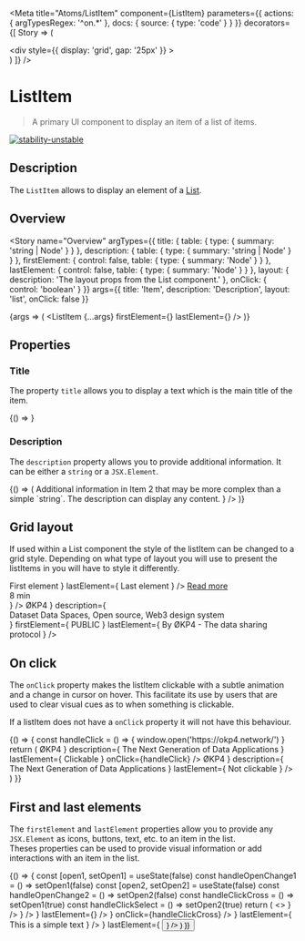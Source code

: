 
<Meta
  title="Atoms/ListItem"
  component={ListItem}
  parameters={{
    actions: { argTypesRegex: '^on.*' },
    docs: {
      source: {
        type: 'code'
      }
    }
  }}
  decorators={[
    Story => (
      <ThemeProvider>
        <div className="story-theme-switcher">
          <ThemeSwitcher />
        </div>
        <div className="component-story-main">
          <div
            style={{
              display: 'grid',
              gap: '25px'
            }}
          >
            <Story />
          </div>
        </div>
      </ThemeProvider>
    )
  ]}
/>

# ListItem

> A primary UI component to display an item of a list of items.

[![stability-unstable](https://img.shields.io/badge/stability-unstable-yellow.svg)](https://github.com/emersion/stability-badges#unstable)

## Description

The `ListItem` allows to display an element of a [List](/docs/atoms-list--overview).

## Overview

<Story
  name="Overview"
  argTypes={{
    title: {
      table: {
        type: { summary: 'string | Node' }
      }
    },
    description: {
      table: {
        type: { summary: 'string | Node' }
      }
    },
    firstElement: {
      control: false,
      table: {
        type: { summary: 'Node' }
      }
    },
    lastElement: {
      control: false,
      table: {
        type: { summary: 'Node' }
      }
    },
    layout: {
      description: 'The layout props from the List component.'
    },
    onClick: {
      control: 'boolean'
    }
  }}
  args={{
    title: 'Item',
    description: 'Description',
    layout: 'list',
    onClick: false
  }}
>
  {args => (
    <ListItem
      {...args}
      firstElement={<Icon name="wallet" invertColor />}
      lastElement={<Icon name="close" invertColor />}
    />
  )}
</Story>

## Properties

<ArgsTable story="Overview" />

### Title

The property `title` allows you to display a text which is the main title of the item.

<Canvas>
  <Story name="Title">{() => <ListItem title="The title of the item." />}</Story>
</Canvas>

### Description

The `description` property allows you to provide additional information. It can be either a `string` or a `JSX.Element`.

<Canvas>
  <Story name="Description">
    {() => (
      <List>
        <ListItem title="Item 1" description="The additional information of the Item 1" />
        <ListItem
          title="Item 2"
          description={
            <div>
              <Typography as="div" color="inverted-text" fontSize="small">
                Additional information in Item 2 that may be more complex than a simple `string`.
                The description can display any content.
              </Typography>
              <ProgressBar label="okp4.pdf" minValue={0} maxValue={195} currentValue={23} />
            </div>
          }
        />
      </List>
    )}
  </Story>
</Canvas>

## Grid layout

If used within a List component the style of the listItem can be changed to a grid style.
Depending on what type of layout you will use to present the listItems in you will have to style it differently.

<Canvas>
  <Story name="Grid layout">
    <List layout="grid">
      <ListItem
        title="Title"
        description="Description"
        firstElement={
          <Typography color="inverted-text" fontSize="small">
            First element
          </Typography>
        }
        lastElement={
          <Typography color="inverted-text" fontSize="small">
            Last element
          </Typography>
        }
      />
      <ListItem
        title="What is ØKP4?"
        description="OKP4 is a blockchain built for distributed applications.
OKP4 is the only public layer-1 blockchain designed for coordination of distributed 
components such as datasets, algorithms, software, storage or computation.
 Developers can find development kits, governance templates and easy-to-integrate
 applications to design their own applications and data sharing ecosystems.
  Participants can provide any off-chain component they want to make it 
  findable, available and interoperable with other components of the ecosystem."
        lastElement={
          <div
            style={{
              display: 'flex',
              justifyContent: 'right',
              alignItems: 'center',
              gap: '10px',
              marginTop: '10px'
            }}
          >
            <Typography color="inverted-text" fontSize="small" fontWeight="bold">
              <a
                style={{ color: 'inherit' }}
                href="https://docs.okp4.network/docs/whitepaper/what-is-okp4-global-overview"
                target="_blank"
              >
                Read more
              </a>
            </Typography>
            <div style={{ display: 'flex', alignItems: 'center', gap: '4px' }}>
              <Typography as="div" color="inverted-text" fontSize="x-small">
                8 min
              </Typography>
              <Icon name="clock" size={20} invertColor />
            </div>
          </div>
        }
      />
      <ListItem
        title={
          <Typography color="inverted-text" fontWeight="bold">
            ØKP4
          </Typography>
        }
        description={
          <div style={{ display: 'grid', gap: '10px' }}>
            <Typography color="inverted-text">Dataset</Typography>
            <Typography color="inverted-text" fontSize="small">
              Data Spaces, Open source, Web3 design system
            </Typography>
          </div>
        }
        firstElement={
          <Typography
            as="div"
            color="inverted-text"
            fontSize="small"
            fontWeight="bold"
            noWrap
            style={{ textAlign: 'right' }}
          >
            PUBLIC
          </Typography>
        }
        lastElement={
          <Typography
            as="div"
            color="inverted-text"
            fontSize="x-small"
            fontWeight="x-light"
            style={{ textAlign: 'right' }}
          >
            By ØKP4 - The data sharing protocol
          </Typography>
        }
      />
    </List>
  </Story>
</Canvas>

## On click

The `onClick` property makes the listItem clickable with a subtle animation and a change in cursor on hover.
This facilitate its use by users that are used to clear visual cues as to when something is clickable.

If a listItem does not have a `onClick` property it will not have this behaviour.

<Canvas>
  <Story name="On click">
    {() => {
      const handleClick = () => {
        window.open('https://okp4.network/')
      }
      return (
        <List layout="grid">
          <ListItem
            title={
              <Typography color="inverted-text" fontWeight="bold">
                ØKP4
              </Typography>
            }
            description={
              <Typography
                as="div"
                style={{
                  display: 'grid',
                  textAlign: 'center',
                  alignItems: 'center',
                  height: '100%'
                }}
                color="inverted-text"
              >
                The Next Generation of Data Applications
              </Typography>
            }
            lastElement={
              <Typography
                as="div"
                color="inverted-text"
                fontSize="x-small"
                fontWeight="x-light"
                style={{ textAlign: 'right' }}
              >
                Clickable
              </Typography>
            }
            onClick={handleClick}
          />
          <ListItem
            title={
              <Typography color="inverted-text" fontWeight="bold">
                ØKP4
              </Typography>
            }
            description={
              <Typography
                as="div"
                style={{
                  display: 'grid',
                  textAlign: 'center',
                  alignItems: 'center',
                  height: '100%'
                }}
                color="inverted-text"
              >
                The Next Generation of Data Applications
              </Typography>
            }
            lastElement={
              <Typography
                as="div"
                color="inverted-text"
                fontSize="x-small"
                fontWeight="x-light"
                style={{ textAlign: 'right' }}
              >
                Not clickable
              </Typography>
            }
          />
        </List>
      )
    }}
  </Story>
</Canvas>

## First and last elements

The `firstElement` and `lastElement` properties allow you to provide any `JSX.Element` as icons, buttons, text, etc. to an item in the list.  
Theses properties can be used to provide visual information or add interactions with an item in the list.

<Canvas>
  <Story name="First and last elements">
    {() => {
      const [open1, setOpen1] = useState(false)
      const handleOpenChange1 = () => setOpen1(false)
      const [open2, setOpen2] = useState(false)
      const handleOpenChange2 = () => setOpen2(false)
      const handleClickCross = () => setOpen1(true)
      const handleClickSelect = () => setOpen2(true)
      return (
        <>
          <List>
            <ListItem
              title="Item without element"
              description="This item does not have any element."
            />
            <ListItem
              title="Item with first element"
              description="This item only has a first element."
              firstElement={<Icon name="profile" invertColor />}
            />
            <ListItem
              title="Item with last element"
              description="This item only has a last icon."
              lastElement={<Icon name="check" invertColor />}
            />
            <ListItem
              title="Item with both first and last elements"
              description="This item has first and last elements."
              firstElement={<Icon name="profile" invertColor />}
              lastElement={<Icon name="check" invertColor />}
            />
            <ListItem
              title="Item 5"
              description="Elements can be button or simple text."
              firstElement={
                <Button
                  label="A button"
                  backgroundColor="error"
                  size="small"
                  variant="icon"
                  icon={<Icon name="cross" size="15" invertColor />}
                  onClick={handleClickCross}
                />
              }
              lastElement={
                <Typography as="div" color="inverted-text" fontSize="small" fontWeight="bold">
                  This is a simple text
                </Typography>
              }
            />
            <ListItem
              title="Item 6"
              description="An other example with button"
              firstElement={<Icon name="wallet" invertColor />}
              lastElement={
                <Button
                  label="Select"
                  backgroundColor="success"
                  size="small"
                  variant="secondary"
                  onClick={handleClickSelect}
                />
              }
            />
          </List>
          <Toast
            isOpened={open1}
            onOpenChange={handleOpenChange1}
            title="Cross button clicked !"
            severityLevel="error"
          />
          <Toast
            isOpened={open2}
            onOpenChange={handleOpenChange2}
            title="Select button clicked !"
            severityLevel="success"
          />
        </>
      )
    }}
  </Story>
</Canvas>
